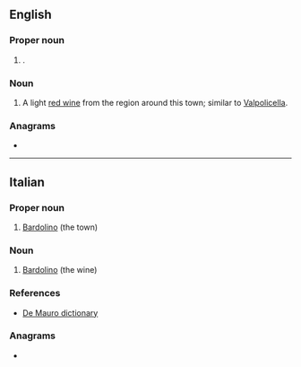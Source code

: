{{also|bardolino}}
==English==

===Proper noun===
{{en-proper noun}}

# {{lb|en|uncountable}} {{place|en|town|p/Verona|r/Veneto}}.

===Noun===
{{en-noun}}

# {{lb|en|countable}} A light [[red wine]] from the region around this town; similar to [[Valpolicella]].

===Anagrams===
* {{anagrams|en|a=abdilnoor|blood rain}}

----

==Italian==

===Proper noun===
{{it-proper noun|m}}

# [[#English|Bardolino]] (the town)

===Noun===
{{it-noun|m}}

# [[#English|Bardolino]] (the wine)

===References===
* [http://www.demauroparavia.it/12347 De Mauro dictionary]

===Anagrams===
* {{anagrams|it|a=abdilnoor|balordoni}}